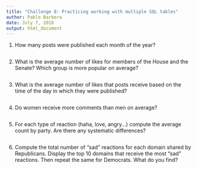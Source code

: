 ```yaml
---
title: "Challenge 8: Practicing working with multiple SQL tables"
author: Pablo Barbera
date: July 7, 2018
output: html_document
---
```



1. How many posts were published each month of the year?

```r


```


2. What is the average number of likes for members of the House and the Senate? Which group is more popular on average?

```r

```

3. What is the average number of likes that posts receive based on the time of the day in which they were published?

```r


```

4. Do women receive more comments than men on average?

```r

```

5. For each type of reaction (haha, love, angry...) compute the average count by party. Are there any systematic differences?

```r

```

6. Compute the total number of "sad" reactions for each domain shared by Republicans. Display the top 10 domains that receive the most "sad" reactions. Then repeat the same for Democrats. What do you find?

```r

```






